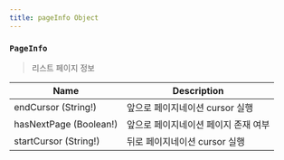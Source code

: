 ```yaml
---
title: pageInfo Object
---
```



### `PageInfo`
> 리스트 페이지 정보 

| Name | Description |
| -------- | -------- | 
| endCursor (String!)  | 앞으로 페이지네이션 cursor 실행    | 
| hasNextPage (Boolean!)  | 앞으로 페이지네이션 페이지 존재 여부 | 
| startCursor (String!)  | 뒤로 페이지네이션 cursor 실행 | 
